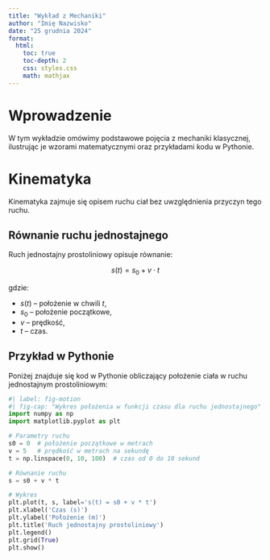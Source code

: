```yaml
---
title: "Wykład z Mechaniki"
author: "Imię Nazwisko"
date: "25 grudnia 2024"
format:
  html:
    toc: true
    toc-depth: 2
    css: styles.css
    math: mathjax
---
```


# Wprowadzenie

W tym wykładzie omówimy podstawowe pojęcia z mechaniki klasycznej, ilustrując je wzorami matematycznymi oraz przykładami kodu w Pythonie.

# Kinematyka

Kinematyka zajmuje się opisem ruchu ciał bez uwzględnienia przyczyn tego ruchu.

## Równanie ruchu jednostajnego

Ruch jednostajny prostoliniowy opisuje równanie:

$$
s(t) = s_0 + v \cdot t
$$

gdzie:

- $s(t)$ – położenie w chwili $t$,
- $s_0$ – położenie początkowe,
- $v$ – prędkość,
- $t$ – czas.

## Przykład w Pythonie

Poniżej znajduje się kod w Pythonie obliczający położenie ciała w ruchu jednostajnym prostoliniowym:

```python
#| label: fig-motion
#| fig-cap: "Wykres położenia w funkcji czasu dla ruchu jednostajnego"
import numpy as np
import matplotlib.pyplot as plt

# Parametry ruchu
s0 = 0  # położenie początkowe w metrach
v = 5   # prędkość w metrach na sekundę
t = np.linspace(0, 10, 100)  # czas od 0 do 10 sekund

# Równanie ruchu
s = s0 + v * t

# Wykres
plt.plot(t, s, label='s(t) = s0 + v * t')
plt.xlabel('Czas (s)')
plt.ylabel('Położenie (m)')
plt.title('Ruch jednostajny prostoliniowy')
plt.legend()
plt.grid(True)
plt.show()
```